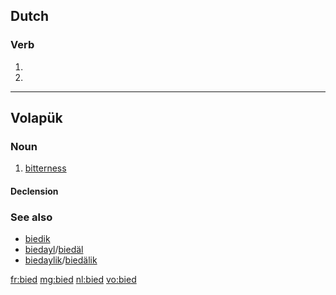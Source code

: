 ==Dutch==

===Verb===
{{infl|nl}}

# {{nl-verb-form|p=1|n=sg|t=pres|m=ind|bieden}}
# {{nl-verb-form|m=imp|bieden}}

----

==Volapük==

===Noun===
{{vo-noun}}

# [[bitterness]]

====Declension====
{{vo-decl-noun}}

===See also===
* [[biedik]]
* [[biedayl]]/[[biedäl]]
* [[biedaylik]]/[[biedälik]]

[[fr:bied]]
[[mg:bied]]
[[nl:bied]]
[[vo:bied]]